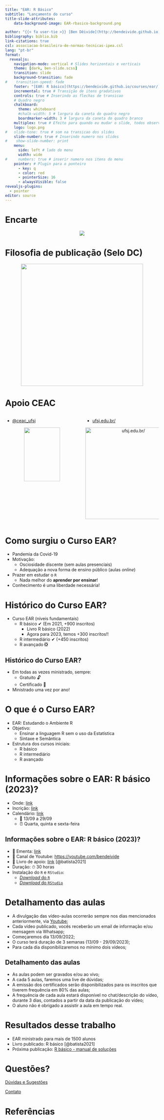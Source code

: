 ---
title: "EAR: R Básico"
subtitle: "Lançamento do curso"
title-slide-attributes:
    data-background-image: EAR-rbasico-background.png

author: "{{< fa user-tie >}} [Ben Dêivide](http://bendeivide.github.io) | {{< fa school >}} [UFSJ](https://www.ufsj.edu.br/)"
bibliography: biblio.bib
link-citations: true
csl: associacao-brasileira-de-normas-tecnicas-ipea.csl
lang: "pt-br"
format: 
  revealjs:
    navigation-mode: vertical # Slides horizontais e verticais
    theme: [dark, ben-slide.scss]
    transition: slide
    background-transition: fade
#    transition-speed: fade
    footer: "[EAR: R básico](https://bendeivide.github.io/courses/ear/) | <https://bendeivide.github.io/>" # Rodapé
    incremental: true # Transição de itens gradativos
    controls: true # Inserindo as flechas de transicao
    # Quadro negro
    chalkboard: 
      theme: whiteboard
      #chalk-width: 5 # largura da caneta do quadro negro
      boardmarker-width: 3 # largura da caneta do quadro branco
    multiplex: true # Efeito para quando eu mudar o slide, todos observarao mudando em seus browsers tbm
    logo: logo.png
#   slide-tone: true # som na transicao dos slides
    slide-number: true # Inserindo numero nos slides
#    show-slide-number: print
    menu:
      side: left # lado do menu
      width: wide
#     numbers: true # inserir numero nos itens do menu
    pointer: # Plugin para o ponteiro
      - key: q
      - color: red
      - pointerSize: 16
      - alwaysVisible: false
revealjs-plugins:
  - pointer
editor: source
---

# Encarte {background-image="EAR-rbasico-background-02.png"}

<center>

![](EAR-rbasico.png) 

</center>


# Filosofia de publicação (Selo DC) {background-image="EAR-rbasico-background-02.png"}

<a href="https://bendeivide.github.io/dc/" target="_blank" style="text-align: center;">

<img src="SeloDC-branco.png" width = "400">

</a>

# Apoio CEAC {background-image="EAR-rbasico-background-02.png"}

:::: {.columns}

::: {.column width="50%"}

::: {.nonincremental}

- <i class="fab fa-instagram"></i> [\@ceac_ufsj](https://www.instagram.com/ceac_ufsj/)

:::

<center>  
![](ceac.png){width="70%"}
</center>

:::

::: {.column width="50%"}

::: {.nonincremental}

- [ufsj.edu.br/](ufsj.edu.br/)

:::



<center>

<img src="ufsj.png" title="ufsj.edu.br/" width = "300">

</center>

:::

::::





# Como surgiu o Curso EAR? {background-image="EAR-rbasico-background-02.png"}

- Pandemia da Covid-19
- Motivação:
  - Osciosidade discente (sem aulas presenciais)
  - Adequação a nova forma de ensino público (aulas *online*)
- Prazer em estudar o `R`
  - Nada melhor do **aprender por ensinar**!
- Conhecimento é uma liberdade necessária!

# Histórico do Curso EAR? {background-image="EAR-rbasico-background-02.png"}

- Curso EAR (níveis fundamentais)
  - R básico ✔ (Em 2021, +900 inscritos)
    - Livro R básico (2022)
    - Agora para 2023, temos +300 inscritos!!
  - R intermediário ✔ (+450 inscritos)
  - R avançado ❎
  
## Histórico do Curso EAR? {background-image="EAR-rbasico-background-02.png"}

- Em todas as vezes ministrado, sempre:
  - Gratuito 🔓 
  - Certificado 📜
- Ministrado uma vez por ano!

  
# O que é o Curso EAR? {background-image="EAR-rbasico-background-02.png"}

- EAR: Estudando o Ambiente R
- Objetivo: 
  - Ensinar a linguagem R sem o uso da Estatística
  - Sintaxe e Semântica
- Estrutura dos cursos iniciais:
  - R básico
  - R intermediário
  - R avançado

  
# Informações sobre o EAR: R básico (2023)? {background-image="EAR-rbasico-background-02.png"}

- Onde: [link](https://bendeivide.github.io/courses/ear/)
- Incrição: [link](https://bendeivide.github.io/courses/ear/rbasico/#inscricao)
- Calendário:  [link](https://bendeivide.github.io/courses/ear/rbasico/#cronograma)
  - 📅 13/09 a 29/09
  - ⏰ Quarta, quinta e sexta-feira

## Informações sobre o EAR: R básico (2023)? {background-image="EAR-rbasico-background-02.png"}

- 🔖 Ementa: [link](https://bendeivide.github.io/courses/ear/rbasico/#ementa)
- 🎥 Canal de Youtube: <https://youtube.com/bendeivide>
- 📖 Livro de apoio: [link](https://bendeivide.github.io/courses/ear/rbasico/#livro) [@batista2021]
- Duração: ⏱ 30 horas
- <i class="fab fa-r-project"></i> Instalação do `R` e `RStudio`:
  - [*Download* do `R`](https://cran.r-project.org/)
  - [*Download* do `RStudio`](https://posit.co/download/rstudio-desktop/)

# Detalhamento das aulas {background-image="EAR-rbasico-background-02.png"}

- A divulgação das vídeo-aulas ocorrerão sempre nos dias mencionados anteriormente, via [Youtube](https://youtube.com/bendeivide);
- Cada vídeo publicado, vocês receberão um email de informação e/ou mensagem via Whatsapp;
- Começaremos dia 13/09/2022;
- O curso terá duração de 3 semanas (13/09 - 29/09/2023);
- Para cada dia disponibilizaremos no mínimo dois vídeos;


## Detalhamento das aulas {background-image="EAR-rbasico-background-02.png"}

- As aulas podem ser gravados e/ou ao vivo;
- A cada 5 aulas, faremos uma live de dúvidas;
- A emissão dos certificados serão disponibilizados para os inscritos que tiverem frequência em 80% das aulas;
- A frequência de cada aula estará disponível no chat/descrição do vídeo, durante 3 dias, contados a partir da data da publicação do vídeo;
- O aluno não é obrigado a assistir a aula em tempo real.

# Resultados desse trabalho {background-image="EAR-rbasico-background-02.png"}

- EAR ministrado para mais de 1500 alunos
- Livro publicado: R básico [@batista2021]
- Próxima publicação: [R básico - manual de soluções](https://bendeivide.github.io/books/eambr01sol/)

# Questões? {background-image="EAR-rbasico-background-02.png"}

[Dúvidas e Sugestões](https://bendeivide.github.io/){preview-link="true"}

[Contato](https://bendeivide.github.io/#contact){preview-link="true"}



# Referências {background-image="EAR-rbasico-background-02.png"}
